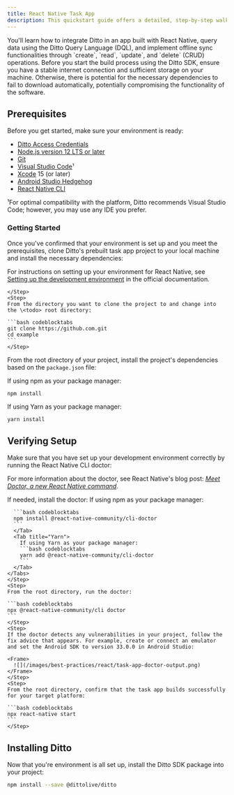 ```yaml
---
title: React Native Task App
description: This quickstart guide offers a detailed, step-by-step walkthrough for integrating the Ditto SDK in a prebuilt template of a basic to-do task app developed using React Native for iOS and Android targets.
---
```

<Info>
  You'll learn how to integrate Ditto in an app built with React Native, query data using the Ditto Query Language (DQL), and implement offline sync functionalities through `create`, `read`, `update`, and `delete` (CRUD) operations.
</Info>
Before you start the build process using the Ditto SDK, ensure you have a stable internet connection and sufficient storage on your machine. Otherwise, there is potential for the necessary dependencies to fail to download automatically, potentially compromising the functionality of the software.


## Prerequisites

Before you get started, make sure your environment is ready:

- [Ditto Access Credentials]()
- <a href="https://nodejs.org/en/" target="_blank">Node.js version 12 LTS or later</a>
- <a href="https://git-scm.com/downloads" target="_blank">Git</a>
- <a href="https://code.visualstudio.com/download" target="_blank">Visual Studio Code</a>¹
- <a href="https://apps.apple.com/us/app/xcode/id497799835" target="_blank">Xcode</a> 15 (or later)
- <a href="https://developer.android.com/studio/releases" target="_blank">Android Studio Hedgehog</a>
- <a href="https://reactnative.dev/docs/environment-setup?package-manager=yarn&platform=android&os=macos" target="_blank">React Native CLI</a>


<Info>
  ¹For optimal compatibility with the platform, Ditto recommends Visual Studio Code; however, you may use any IDE you prefer.
</Info>

### Getting Started

Once you've confirmed that your environment is set up and you meet the prerequisites, clone Ditto's prebuilt task app project to your local machine and install the necessary dependencies:

<Steps>
    <Step>
    For instructions on setting up your environment for React Native, see <a href="https://reactnative.dev/docs/environment-setup" target="_blank">Setting up the development environment</a> in the official documentation.

    </Step>
    <Step>
    From the directory you want to clone the project to and change into the \<todo> root directory:

    ```bash codeblocktabs
    git clone https://github.com.git
    cd example
    ```
    </Step>
</Steps>


From the root directory of your project, install the project's dependencies based on the `package.json` file:

<Tabs>
  <Tab title="npm">
  If using npm as your package manager:

  ```none codeblocktabs
  npm install
  ```
  </Tab>
  <Tab title="Yarn">
If using Yarn as your package manager:

```bash codeblocktabs
yarn install
```
  </Tab>
</Tabs>

## Verifying Setup

Make sure that you have set up your development environment correctly by running the React Native CLI doctor:


For more information about the doctor, see React Native's blog post: <a href="https://reactnative.dev/blog/2019/11/18/react-native-doctor" target="_blank">*Meet Doctor, a new React Native command*</a>.

<Steps>
    <Step>
    If needed, install the doctor:
    <Tabs>
      <Tab title="npm">
      If using npm as your package manager:

      ```bash codeblocktabs
      npm install @react-native-community/cli-doctor
      ```
      </Tab>
      <Tab title="Yarn">
        If using Yarn as your package manager:
        ```bash codeblocktabs
        yarn add @react-native-community/cli-doctor
        ```
      </Tab>
    </Tabs>
    </Step>
    <Step>
    From the root directory, run the doctor:

    ```bash codeblocktabs
    npx @react-native-community/cli doctor
    ```
    </Step>
    <Step>
    If the doctor detects any vulnerabilities in your project, follow the fix advice that appears. For example, create or connect an emulator and set the Android SDK to version 33.0.0 in Android Studio:

    <Frame>
      ![](/images/best-practices/react/task-app-doctor-output.png)
    </Frame>
    </Step>
    <Step>
    From the root directory, confirm that the task app builds successfully for your target platform:

    ```bash codeblocktabs
    npx react-native start
    ```
    </Step>
</Steps>


## Installing Ditto

Now that you're environment is all set up, install the Ditto SDK package into your project:

```bash codeblocktabs
npm install --save @dittolive/ditto
```
